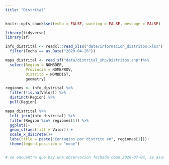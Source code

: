 ```yaml
---
title: "Distrital"
---
```

```r
knitr::opts_chunk$set(echo = FALSE, warning = FALSE, message = FALSE)
```

```r
library(tidyverse)
library(sf)

info_distrital <- readxl::read_xlsx("data/informacion_distritos.xlsx") %>% 
  filter(Fecha == as.Date("2020-04-26"))

mapa_distrital <- read_sf("data/distrital_shp/Distritos.shp")%>%
  select(Region = NOMBDEP,
         Provincia = NOMBPROV,
         Distrito = NOMBDIST,
         geometry)
```

```r
regiones <- info_distrital %>% 
  filter(!is.na(Valor)) %>% 
  distinct(Region) %>% 
  pull(Region)

mapa_distrital %>% 
  left_join(info_distrital) %>% 
  filter(Region %in% regiones[1]) %>% 
  ggplot()+
  geom_sf(aes(fill = Valor)) +
  scale_x_discrete()+
  labs(title = paste("Contagios por distrito en", regiones[1]))+
  theme(legend.position = "none")


# se encuentra que hay una observacion fechada como 2020-07-04, se asume que debería ser 2020-04-07
```





